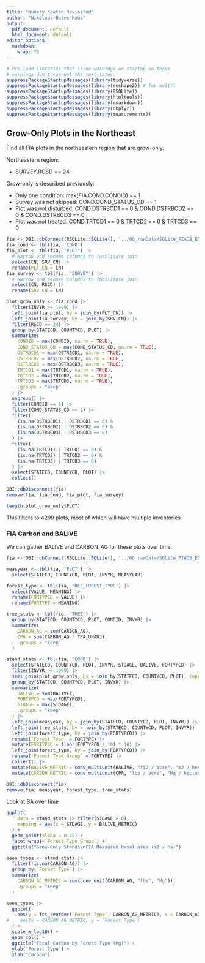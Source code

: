 ```yaml
---
title: "Nunery Keeton Revisited"
author: "Nikolaus Bates-Haus"
output:
  pdf_document: default
  html_document: default
editor_options:
  markdown:
    wrap: 72
---
```


```r
# Pre-load libraries that issue warnings on startup so these
# warnings don't corrupt the text later.
suppressPackageStartupMessages(library(tidyverse))
suppressPackageStartupMessages(library(reshape2)) # for melt()
suppressPackageStartupMessages(library(RSQLite))
suppressPackageStartupMessages(library(htmltools))
suppressPackageStartupMessages(library(rmarkdown))
suppressPackageStartupMessages(library(dbplyr))
suppressPackageStartupMessages(library(measurements))
```

## Grow-Only Plots in the Northeast

Find all FIA plots in the northeastern region that are grow-only.

Northeastern region:

*  SURVEY.RCSD == 24

Grow-only is described previously:

*  Only one condition: max(FIA.COND.CONDID) == 1
*  Survey was not skipped: COND.COND_STATUS_CD == 1
*  Plot was not disturbed: COND.DSTRBCD1 == 0 & COND.DSTRBCD2 == 0 & COND.DSTRBCD3 == 0
*  Plot was not treated: COND.TRTCD1 == 0 & TRTCD2 == 0 & TRTCD3 == 0

```r
fia <- DBI::dbConnect(RSQLite::SQLite(), '../00_rawData/SQLite_FIADB_ENTIRE.db')
fia_cond <- tbl(fia, 'COND')
fia_plot <- tbl(fia, 'PLOT') |>
  # Narrow and rename columns to facilitate join
  select(CN, SRV_CN) |>
  rename(PLT_CN = CN)
fia_survey <- tbl(fia, 'SURVEY') |>
  # Narrow and rename columns to facilitate join
  select(CN, RSCD) |>
  rename(SRV_CN = CN)

plot_grow_only <- fia_cond |>
  filter(INVYR >= 1999) |>
  left_join(fia_plot, by = join_by(PLT_CN)) |>
  left_join(fia_survey, by = join_by(SRV_CN)) |>
  filter(RSCD == 24) |>
  group_by(STATECD, COUNTYCD, PLOT) |>
  summarize(
    CONDID = max(CONDID, na.rm = TRUE),
    COND_STATUS_CD = max(COND_STATUS_CD, na.rm = TRUE),
    DSTRBCD1 = max(DSTRBCD1, na.rm = TRUE),
    DSTRBCD2 = max(DSTRBCD2, na.rm = TRUE),
    DSTRBCD3 = max(DSTRBCD3, na.rm = TRUE),
    TRTCD1 = max(TRTCD1, na.rm = TRUE),
    TRTCD2 = max(TRTCD2, na.rm = TRUE),
    TRTCD3 = max(TRTCD3, na.rm = TRUE),
    .groups = "keep"
  ) |>
  ungroup() |>
  filter(CONDID == 1) |>
  filter(COND_STATUS_CD == 1) |>
  filter(
    (is.na(DSTRBCD1) | DSTRBCD1 == 0) & 
    (is.na(DSTRBCD2) | DSTRBCD2 == 0) &
    (is.na(DSTRBCD3) | DSTRBCD3 == 0)
  ) |>
  filter(
    (is.na(TRTCD1) | TRTCD1 == 0) &
    (is.na(TRTCD2) | TRTCD2 == 0) &
    (is.na(TRTCD3) | TRTCD3 == 0)
  ) |>
  select(STATECD, COUNTYCD, PLOT) |>
  collect()

DBI::dbDisconnect(fia)
remove(fia, fia_cond, fia_plot, fia_survey)

length(plot_grow_only$PLOT)
```

This filters to 4299 plots, most of which will have multiple inventories.
 
### FIA Carbon and BALIVE

We can gather BALIVE and CARBON_AG for these plots over time.

```r
fia <- DBI::dbConnect(RSQLite::SQLite(), '../00_rawData/SQLite_FIADB_ENTIRE.db')

measyear <- tbl(fia, 'PLOT') |>
  select(STATECD, COUNTYCD, PLOT, INVYR, MEASYEAR)

forest_type <- tbl(fia, 'REF_FOREST_TYPE') |>
  select(VALUE, MEANING) |>
  rename(FORTYPCD = VALUE) |>
  rename(FORTYPE = MEANING)

tree_stats <- tbl(fia, 'TREE') |>
  group_by(STATECD, COUNTYCD, PLOT, CONDID, INVYR) |>
  summarize(
    CARBON_AG = sum(CARBON_AG),
    CPA = sum(CARBON_AG * TPA_UNADJ),
    .groups = "keep"
  )

stand_stats <- tbl(fia, 'COND') |>
  select(STATECD, COUNTYCD, PLOT, INVYR, STDAGE, BALIVE, FORTYPCD) |>
  filter(INVYR >= 1999) |>
  semi_join(plot_grow_only, by = join_by(STATECD, COUNTYCD, PLOT), copy = TRUE) |>
  group_by(STATECD, COUNTYCD, PLOT, INVYR) |>
  summarize(
    BALIVE = sum(BALIVE),
    FORTYPCD = max(FORTYPCD),
    STDAGE = max(STDAGE),
    .groups = "keep"
  ) |>
  left_join(measyear, by = join_by(STATECD, COUNTYCD, PLOT, INVYR)) |>
  left_join(tree_stats, by = join_by(STATECD, COUNTYCD, PLOT, INVYR)) |>
  left_join(forest_type, by = join_by(FORTYPCD)) |>
  rename(`Forest Type` = FORTYPE) |>
  mutate(FORTYPCD = floor(FORTYPCD / 10) * 10) |>
  left_join(forest_type, by = join_by(FORTYPCD)) |>
  rename(`Forest Type Group` = FORTYPE) |>
  collect() |>
  mutate(BALIVE_METRIC = conv_multiunit(BALIVE, "ft2 / acre", "m2 / hectare")) |>
  mutate(CARBON_METRIC = conv_multiunit(CPA, "lbs / acre", "Mg / hectare"))

DBI::dbDisconnect(fia)
remove(fia, measyear, forest_type, tree_stats)
```

Look at BA over time

```r
ggplot(
    data = stand_stats |> filter(STDAGE > 0),
    mapping = aes(x = STDAGE, y = BALIVE_METRIC)
  ) +
  geom_point(alpha = 0.25) +
  facet_wrap(~`Forest Type Group`) +
  ggtitle("Grow-Only Stands\nFIA Measured basal area (m2 / ha)")
```

```r
seen_types <- stand_stats |>
  filter(!is.na(CARBON_AG)) |>
  group_by(`Forest Type`) |>
  summarize(
    CARBON_AG_METRIC = sum(conv_unit(CARBON_AG, "lbs", "Mg")),
    .groups = "keep"
  )

seen_types |>
  ggplot(
    aes(y = fct_reorder(`Forest Type`, CARBON_AG_METRIC), x = CARBON_AG_METRIC)
#    aes(x = CARBON_AG_METRIC, y = `Forest Type`)
  ) +
  scale_x_log10() +
  geom_col() +
  ggtitle("Total Carbon by Forest Type (Mg)") +
  ylab("Forest Type") +
  xlab("Carbon")
```